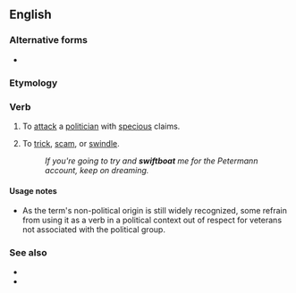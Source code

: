 {{also|swift boat}}
==English==

===Alternative forms===
* {{l|en|swift boat}}

===Etymology===
{{compound|en|swift|boat}}

===Verb===
{{en-verb}}

# {{lb|en|US|politics|pejorative|transitive}} To [[attack]] a [[politician]] with [[specious]] claims.
# {{lb|en|slang|transitive}} To [[trick]], [[scam]], or [[swindle]].
#: ''If you're going to try and '''swiftboat''' me for the Petermann account, keep on dreaming.''

====Usage notes====
* As the term's non-political origin is still widely recognized, some refrain from using it as a verb in a political context out of respect for veterans not associated with the political group.

===See also===
* {{l|en|bork}}
* {{projectlink|pedia|swiftboating}}